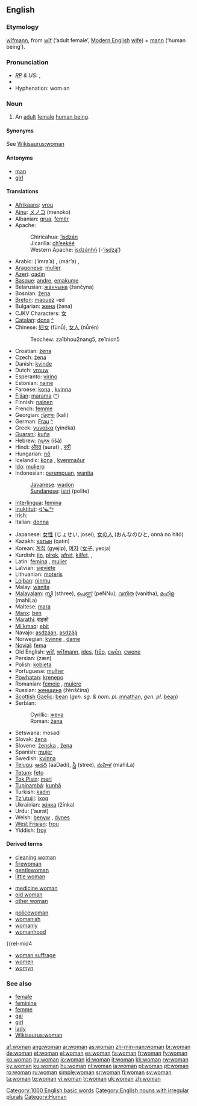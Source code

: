 {{wikipedia|dab=woman (disambiguation)|woman}}
==English==

{{rank|enough|quite|brought|231|woman|want|home|whose}}

===Etymology===
{{OE.}} [[wifmann|wīfmann]], from [[wif|wīf]] (‘adult female’, [[Modern English]] [[wife]]) + [[mann]] (‘human being’).

===Pronunciation===
* ''[[RP]] & US:'' {{IPA|/ˈwʊmən/}}, {{SAMPA|/"wUm@n/}}
* {{audio|en-us-woman.ogg|Audio (US)}}
* Hyphenation: wom·an

===Noun===
{{wikipedia}}
{{en-noun|women}}

# An [[adult]] [[female]] [[human being]].

====Synonyms====
See [[Wikisaurus:woman]]

====Antonyms====
* [[man]]
* [[girl]]

====Translations====
{{trans-top|adult female human being}}
* [[Afrikaans]]: [[vrou]]
* [[Ainu]]: [[メノコ]] (menoko)
* Albanian: [[grua]], [[femër]]
* Apache:
*: Chiricahua: [[’isdzán]]
*: Jicarilla: [[ch’eekéé]]
*: Western Apache: [[isdzánhń]] (-[[’isdzą’]])
* Arabic: {{Arab|[[امراة|امرأة]]}} (’ímra’a) {{f}}, {{Arab|[[مراة|مرأة]]}} (már’a) {{f}}, {{Arab|[[نساء]]}} {{p}}
* [[Aragonese]]: [[muller]] {{f}}
* [[Azeri]]: [[qadın]]
* [[Basque]]: [[andre]], [[emakume]]
* Belarusian: [[жанчына]] (žančyna)  {{f}}
* Bosnian: [[žena#Bosnian|žena]] {{f}}
* [[Breton]]: [[maouez]] {{f}} -ed {{p}}
* Bulgarian: [[жена#Bulgarian|жена]] (žena) {{f}}
* CJKV Characters: [[女]]
* [[Catalan]]: [[dona]] {{f}} [[:ca:dona|^]]
* Chinese: [[妇女]] (fùnǚ), [[女人]] (nǚrén)
*: Teochew: za1bhou2nang5, ze1nion5
* Croatian: [[žena#Croatian|žena]] {{f}}
* Czech: [[žena#Czech|žena]] {{f}}
* Danish: [[kvinde]] {{c}}
* Dutch: [[vrouw]] {{f}}
* Esperanto: [[virino]]
* Estonian: [[naine]]
* Faroese: [[kona]] {{f}}, [[kvinna]] {{f}}
* [[Fijian]]: [[marama]] ([[:fj:marama|^]])
* Finnish: [[nainen]]
* French: [[femme]] {{f}}
* Georgian: [[ქალი]] (kali)
* German: [[Frau]] {{f}} [[:de:Frau|^]]
* Greek: [[γυναίκα]] (ɣinéka) {{f}}
* [[Guaraní]]: [[kuña]]
* Hebrew: [[אישה]] (išá) {{f}}
* Hindi: [[औरत]] (aurat) {{f}}, [[स्त्री]]
* Hungarian: [[nő]]
* Icelandic: [[kona]] {{f}}, [[kvenmaður]] {{m}}
* [[Ido]]: [[muliero]]
* Indonesian: [[perempuan]], [[wanita]]
*: [[Javanese]]: [[wadon]]
*: [[Sundanese]]: [[istri]] (polite)
* [[Interlingua]]: [[femina]]
* [[Inuktitut]]: [[ᐊᕐᓇᖅ]]
* Irish: {{t|ga|bean|f}}
* Italian: [[donna]] {{f}}
{{trans-mid}}
* Japanese: [[女性]] (じょせい, josei), [[女の人]] (おんなのひと, onná no hitó)
* Kazakh: [[қатын]] (qatın)
* Korean: [[계집]] (gyejip), [[여자]] ([[女子]], yeoja)
* Kurdish: [[jin]], [[pîrek]], [[afret]], [[kilfet]], {{KUchar|[[ژن]]}}, {{KUchar|[[ئافره‌ت]]}}
* Latin: [[femina]] {{f}}, [[mulier]] {{f}}
* Latvian: [[sieviete]] {{f}}
* Lithuanian: [[moteris]] {{f}}
* [[Lojban]]: [[ninmu]]
* Malay: [[wanita]]
* [[Malayalam]]: [[സ്ത്രീ]] (sthree), [[പെണ്ണ്]] (peNNu), [[വനിത]] (vanitha), [[മഹിള]] (mahiLa)
* Maltese: [[mara]]
* [[Manx]]: [[ben#Manx|ben]] {{f}}
* [[Marathi]]: [[बाइको]]
* [[Mi'kmaq]]: [[ebit]]
* Navajo: [[asdzáán]], [[asdzą́ą́]]
* Norwegian: [[kvinne]] {{c}}, [[dame ]] {{c}}
* [[Novial]]: [[fema]]
* Old English: [[wif|wīf]], [[wifmann|wīfmann]], [[ides]], [[freo|frēo]], [[cwen|cwēn]], [[cwene]]
* Persian: {{fa-Arab|[[زن|زَن]]}} (zæn)
* Polish: [[kobieta]] {{f}}
* Portuguese: [[mulher]] {{f}}
* [[Powhatan]]: [[krenepo]]
* Romanian: [[femeie]] {{f}}, [[muiere]] {{f}}
* Russian: [[женщина]] (žénščina) {{f}}
* [[Scottish Gaelic]]: [[bean#Scottish Gaelic|bean]] {{f}} (''gen. sg. & nom. pl.'' [[mnathan]], ''gen. pl.'' [[bean#Scottish Gaelic|bean]])
* Serbian:
*: Cyrillic: [[жена#Serbian|жена]] {{f}}
*: Roman: [[žena#Serbian|žena]] {{f}}
* Setswana: mosadi
* Slovak: [[žena]] {{f}}
* Slovene: [[ženska]] {{f}}, [[žena]] {{f}}
* Spanish: [[mujer]] {{f}}
* Swedish: [[kvinna]] {{c}}
* [[Telugu]]: [[ఆడది]] (aaDadi), [[స్త్రీ]] (stree), [[మహిళ]] (mahiLa)
* [[Tetum]]: [[feto]]
* [[Tok Pisin]]: [[meri]]
* [[Tupinambá]]: [[kunhã]]
* Turkish: [[kadın]]
* [[Tz'utujil]]: [[ixoq]]
* Ukrainian: [[жінка]] (žínka) {{f}}
* Urdu: {{ur-Arab|[[عورت]]}} ('aurat) {{f}}
* Welsh: [[benyw]] {{f}}, [[dynes]] {{f}}
* [[West Frisian]]: [[frou]]
* Yiddish: [[froy]] {{f}}
{{trans-bottom}}

====Derived terms====
{{rel-top4|terms derived from woman}}
* [[cleaning woman]]
* [[firewoman]]
* [[gentlewoman]]
* [[little woman]]
{{rel-mid4}}
* [[medicine woman]]
* [[old woman]]
* [[other woman]]
{{rel-mid4}}
* [[policewoman]]
* [[womanish]]
* [[womanly]]
* [[womanhood]]
{{rel-mid4
* [[woman suffrage]]
* [[women]]
* [[womyn]]
{{rel-bottom}}

===See also===
* [[female]]
* [[feminine]]
* [[femme]]
* [[gal]]
* [[girl]]
* [[lady]]
* [[Wikisaurus:woman]]

[[Category:1000 English basic words]]
[[Category:English nouns with irregular plurals]]
[[Category:Human]]

[[af:woman]]
[[ang:woman]]
[[ar:woman]]
[[as:woman]]
[[zh-min-nan:woman]]
[[br:woman]]
[[de:woman]]
[[et:woman]]
[[el:woman]]
[[es:woman]]
[[fa:woman]]
[[fr:woman]]
[[fy:woman]]
[[ko:woman]]
[[hy:woman]]
[[io:woman]]
[[id:woman]]
[[it:woman]]
[[kk:woman]]
[[rw:woman]]
[[ky:woman]]
[[ku:woman]]
[[hu:woman]]
[[nl:woman]]
[[ja:woman]]
[[pl:woman]]
[[pt:woman]]
[[ro:woman]]
[[ru:woman]]
[[simple:woman]]
[[sr:woman]]
[[fi:woman]]
[[sv:woman]]
[[ta:woman]]
[[te:woman]]
[[vi:woman]]
[[tr:woman]]
[[uk:woman]]
[[zh:woman]]